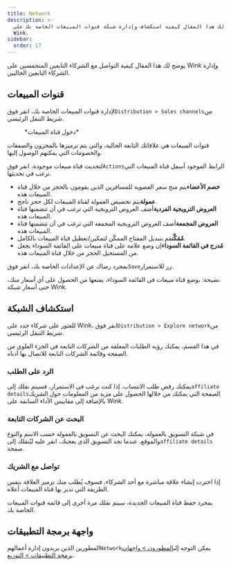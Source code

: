 ```yaml
---
title: Network
description: >-
  يوضح لك هذا المقال كيفية استكشاف وإدارة شبكة قنوات المبيعات الخاصة بك على
  Wink.
sidebar:
  order: 17
---
```


يوضح لك هذا المقال كيفية التواصل مع الشركاء التابعين المتحمسين على Wink وإدارة الشركاء التابعين الحاليين.

## قنوات المبيعات

لإدارة قنوات المبيعات الخاصة بك، انقر فوق`Distribution > Sales channels`من شريط التنقل الرئيسي.

<figure>
  <CloudinaryImage width="350" height="402" resize="scale" quality="best" alt="قناة المبيعات" src="academy/sales-channel" errorImage="noimage_opaque_nyrtl0.png" />

  <figcaption>*دخول قناة المبيعات*</figcaption>
</figure>


قنوات المبيعات هي علاقاتك التابعة الحالية، والتي يتم ترميزها بالمخزون والصفقات والخصومات التي يمكنهم الوصول إليها.

لتحديث قناة مبيعات موجودة، انقر فوق`Actions`الرابط الموجود أسفل قناة المبيعات التي ترغب في تحديثها.

* **خصم الأعضاء**يتم منح سعر العضوية للمسافرين الذين يقومون بالحجز من خلال قناة المبيعات هذه.
* **عمولة**يتم تخصيص العمولة لقناة المبيعات لكل حجز ناجح.
* **العروض الترويجية الفردية**أضف العروض الترويجية التي ترغب في أن تتضمنها قناة المبيعات هذه.
* **العروض المجمعة**أضف العروض الترويجية المجمعة التي ترغب في أن تتضمنها قناة المبيعات هذه.
* **مُمَكَّن**قم بتبديل المفتاح الممكّن لتمكين/تعطيل قناة المبيعات بالكامل.
* **مُدرج في القائمة السوداء**إن وضع علامة على قناة مبيعات على القائمة السوداء يجعل من المستحيل الحجز من خلال قناة المبيعات هذه.

بمجرد رضاك عن الإعدادات الخاصة بك، انقر فوق`Save`زر للاستمرار.

نصيحة: بوضع قناة مبيعات في القائمة السوداء، يمنعها من الحصول على أي أسعار منك، حتى أسعار شبكة Wink.

## استكشاف الشبكة

للعثور على شركاء جدد على Wink، انقر فوق`Distribution > Explore network`من شريط التنقل الرئيسي.

في هذا القسم، يمكنك رؤية الطلبات المعلقة من الشركات التابعة في الجزء العلوي من الصفحة وقائمة الشركات التابعة للاتصال بها أدناه.

### الرد على الطلب

يمكنك رفض طلب الانتساب. إذا كنت ترغب في الاستمرار، فسيتم نقلك إلى`affiliate details`الصفحة التي يمكنك من خلالها الحصول على مزيد من المعلومات حول الشريك بالإضافة إلى مقاييس الأداء السابقة على Wink.

### البحث عن الشركات التابعة

في شبكة التسويق بالعمولة، يمكنك البحث عن التسويق بالعمولة حسب الاسم والنوع والموقع. عندما تجد التسويق الذي يعجبك، انقر عليه ليُنقلك إلى`affiliate details` صفحة.

### تواصل مع الشريك

إذا اخترت إنشاء علاقة مباشرة مع أحد الشركاء، فسوف يُطلب منك ترميز العلاقة بنفس الطريقة التي تدير بها قناة المبيعات أعلاه.

بمجرد حفظ قناة المبيعات الجديدة، سيتم نقلك مرة أخرى إلى قائمة قنوات المبيعات الخاصة بك.

## واجهة برمجة التطبيقات

المطورين الذين يريدون إدارة أعمالهم`Network`يمكن التوجه إلى[المطورون > واجهات برمجة التطبيقات > التوزيع](/developers/apis/#distribution-api).

